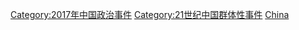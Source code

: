 [[Category:2017年中国政治事件|Category:2017年中国政治事件]]
[[Category:21世纪中国群体性事件|Category:21世纪中国群体性事件]]
[[Category:2017年骚乱|China]]